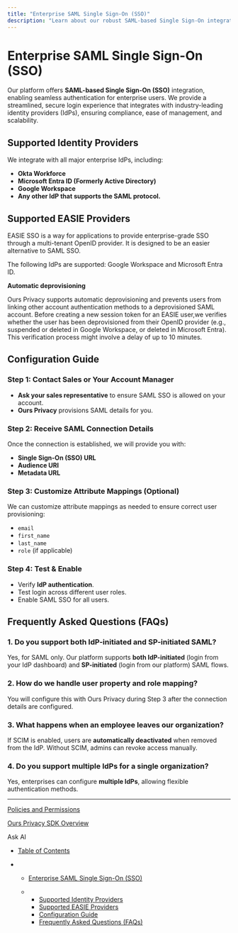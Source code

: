 ```yaml
---
title: "Enterprise SAML Single Sign-On (SSO)"
description: "Learn about our robust SAML-based Single Sign-On integration for seamless enterprise authentication."
---
```


# Enterprise SAML Single Sign-On (SSO)

Our platform offers **SAML-based Single Sign-On (SSO)** integration, enabling seamless authentication for enterprise users. We provide a streamlined, secure login experience that integrates with industry-leading identity providers (IdPs), ensuring compliance, ease of management, and scalability.

## Supported Identity Providers

We integrate with all major enterprise IdPs, including:

* **Okta Workforce**
* **Microsoft Entra ID (Formerly Active Directory)**
* **Google Workspace**
* **Any other IdP that supports the SAML protocol.**

## Supported EASIE Providers

EASIE SSO is a way for applications to provide enterprise-grade SSO through a multi-tenant OpenID provider. It is designed to be an easier alternative to SAML SSO.

The following IdPs are supported: Google Workspace and Microsoft Entra ID.

**Automatic deprovisioning**

Ours Privacy supports automatic deprovisioning and prevents users from linking other account authentication methods to a deprovisioned SAML account. Before creating a new session token for an EASIE user,we verifies whether the user has been deprovisioned from their OpenID provider (e.g., suspended or deleted in Google Workspace, or deleted in Microsoft Entra). This verification process might involve a delay of up to 10 minutes.

## Configuration Guide

### **Step 1: Contact Sales or Your Account Manager**

* **Ask your sales representative** to ensure SAML SSO is allowed on your account.
* **Ours Privacy** provisions SAML details for you.

### **Step 2: Receive SAML Connection Details**

Once the connection is established, we will provide you with:

* **Single Sign-On (SSO) URL**
* **Audience URI**
* **Metadata URL**

### **Step 3: Customize Attribute Mappings (Optional)**

We can customize attribute mappings as needed to ensure correct user provisioning:

* `email`
* `first_name`
* `last_name`
* `role` (if applicable)

### **Step 4: Test & Enable**

* Verify **IdP authentication**.
* Test login across different user roles.
* Enable SAML SSO for all users.

## Frequently Asked Questions (FAQs)

### **1. Do you support both IdP-initiated and SP-initiated SAML?**

Yes, for SAML only. Our platform supports **both IdP-initiated** (login from your IdP dashboard) and **SP-initiated** (login from our platform) SAML flows.

### **2. How do we handle user property and role mapping?**

You will configure this with Ours Privacy during Step 3 after the connection details are configured.

### **3. What happens when an employee leaves our organization?**

If SCIM is enabled, users are **automatically deactivated** when removed from the IdP. Without SCIM, admins can revoke access manually.

### **4. Do you support multiple IdPs for a single organization?**

Yes, enterprises can configure **multiple IdPs**, allowing flexible authentication methods.

***

[Policies and Permissions](/docs/policies-and-permissions)

[Ours Privacy SDK Overview](/docs/sdk-overview)

Ask AI

* [Table of Contents](#)

* * [Enterprise SAML Single Sign-On (SSO)](#enterprise-saml-single-sign-on-sso)

  * * [Supported Identity Providers](#supported-identity-providers)
    * [Supported EASIE Providers](#supported-easie-providers)
    * [Configuration Guide](#configuration-guide)
    * [Frequently Asked Questions (FAQs)](#frequently-asked-questions-faqs)
